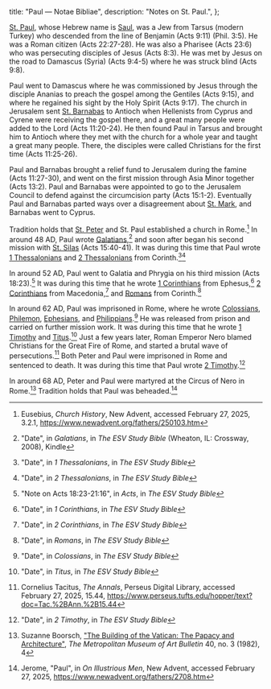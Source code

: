   title: "Paul — Notae Bibliae",
  description: "Notes on St. Paul.",
};

<Initial text="Paul"/>

[St. Paul](/glossary/names#paul), whose Hebrew name is [Saul](/glossary/names#saul), was a Jew from Tarsus (modern Turkey) who descended from the line of Benjamin (Acts 9:11) (Phil. 3:5). He was a Roman citizen (Acts 22:27-28). He was also a Pharisee (Acts 23:6) who was persecuting disciples of Jesus (Acts 8:3). He was met by Jesus on the road to Damascus (Syria) (Acts 9:4-5) where he was struck blind (Acts 9:8).

Paul went to Damascus where he was commissioned by Jesus through the disciple Ananias to preach the gospel among the Gentiles (Acts 9:15), and where he regained his sight by the Holy Spirit (Acts 9:17). The church in Jerusalem sent [St. Barnabas](/people/saints/apostles/barnabas) to Antioch when Hellenists from Cyprus and Cyrene were receiving the gospel there, and a great many people were added to the Lord (Acts 11:20-24). He then found Paul in Tarsus and brought him to Antioch where they met with the church for a whole year and taught a great many people. There, the disciples were called Christians for the first time (Acts 11:25-26).

Paul and Barnabas brought a relief fund to Jerusalem during the famine (Acts 11:27-30), and went on the first mission through Asia Minor together (Acts 13:2). Paul and Barnabas were appointed to go to the Jerusalem Council to defend against the circumcision party (Acts 15:1-2). Eventually Paul and Barnabas parted ways over a disagreement about [St. Mark](/people/saints/evangelists/mark), and Barnabas went to Cyprus.

Tradition holds that [St. Peter](/people/saints/apostles/peter) and St. Paul established a church in Rome.[^1] In around 48 AD, Paul wrote [Galatians](/bible/new-testament/epistles/galatians),[^2] and soon after began his second mission with [St. Silas](/people/saints/biblical/silas) (Acts 15:40-41). It was during this time that Paul wrote [1 Thessalonians](/bible/new-testament/epistles/1-thessalonians) and [2 Thessalonians](/bible/new-testament/epistles/2-thessalonians) from Corinth.[^3][^4]

In around 52 AD, Paul went to Galatia and Phrygia on his third mission (Acts 18:23).[^5] It was during this time that he wrote [1 Corinthians](/bible/new-testament/epistles/1-corinthians) from Ephesus,[^6] [2 Corinthians](/bible/new-testament/epistles/2-corinthians) from Macedonia,[^7] and [Romans](/bible/new-testament/epistles/romans) from Corinth.[^8]

In around 62 AD, Paul was imprisoned in Rome, where he wrote [Colossians](/bible/new-testament/epistles/colossians), [Philemon](/bible/new-testament/epistles/philemon), [Ephesians](/bible/new-testament/epistles/ephesians), and [Philippians](/bible/new-testament/epistles/philippians).[^9] He was released from prison and carried on further mission work. It was during this time that he wrote [1 Timothy](/bible/new-testament/epistles/1-timothy) and [Titus](/bible/new-testament/epistles/titus).[^10] Just a few years later, Roman Emperor Nero blamed Christians for the Great Fire of Rome, and started a brutal wave of persecutions.[^11] Both Peter and Paul were imprisoned in Rome and sentenced to death. It was during this time that Paul wrote [2 Timothy](/bible/new-testament/epistles/2-timothy).[^12]

In around 68 AD, Peter and Paul were martyred at the Circus of Nero in Rome.[^13] Tradition holds that Paul was beheaded.[^14]

[^1]: Eusebius, *Church History*, New Advent, accessed February 27, 2025, 3.2.1, https://www.newadvent.org/fathers/250103.htm
[^2]: "Date", in *Galatians*, in *The ESV Study Bible* (Wheaton, IL: Crossway, 2008), Kindle
[^3]: "Date", in *1 Thessalonians*, in *The ESV Study Bible*
[^4]: "Date", in *2 Thessalonians*, in *The ESV Study Bible*
[^5]: "Note on Acts 18:23-21:16", in *Acts*, in *The ESV Study Bible*
[^6]: "Date", in *1 Corinthians*, in *The ESV Study Bible*
[^7]: "Date", in *2 Corinthians*, in *The ESV Study Bible*
[^8]: "Date", in *Romans*, in *The ESV Study Bible*
[^9]: "Date", in *Colossians*, in *The ESV Study Bible*
[^10]: "Date", in *Titus*, in *The ESV Study Bible*
[^11]: Cornelius Tacitus, *The Annals*, Perseus Digital Library, accessed February 27, 2025, 15.44, https://www.perseus.tufts.edu/hopper/text?doc=Tac.%2BAnn.%2B15.44
[^12]: "Date", in *2 Timothy*, in *The ESV Study Bible*
[^13]: Suzanne Boorsch, ["The Building of the Vatican: The Papacy and Architecture"](https://cdn.sanity.io/files/cctd4ker/production/1bee6cae1fd0bea86270e8cd3ef673ffc773c6e0.pdf), *The Metropolitan Museum of Art Bulletin* 40, no. 3 (1982), 4
[^14]: Jerome, "Paul", in *On Illustrious Men*, New Advent, accessed February 27, 2025, https://www.newadvent.org/fathers/2708.htm

